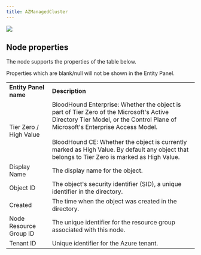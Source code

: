 ```yaml
---
title: AZManagedCluster
---
```


<Frame>
  <img src="/assets/18246479746331.png"/>
</Frame>


## Node properties

The node supports the properties of the table below.

<Note>
Properties which are blank/null will not be shown in the Entity Panel.
</Note>

|     |     |
| --- | --- |
| **Entity Panel name** | **Description** |
| Tier Zero / High Value | BloodHound Enterprise: Whether the object is part of Tier Zero of the Microsoft's Active Directory Tier Model, or the Control Plane of Microsoft's Enterprise Access Model.  <br/>  <br/>BloodHound CE: Whether the object is currently marked as High Value. By default any object that belongs to Tier Zero is marked as High Value. |
| Display Name | The display name for the object. |
| Object ID | The object's security identifier (SID), a unique identifier in the directory. |
| Created | The time when the object was created in the directory. |
| Node Resource Group ID | The unique identifier for the resource group associated with this node. |
| Tenant ID | Unique identifier for the Azure tenant. |
